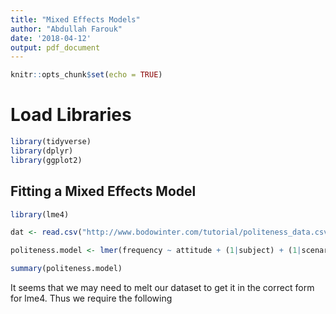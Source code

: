 ```yaml
---
title: "Mixed Effects Models"
author: "Abdullah Farouk"
date: '2018-04-12'
output: pdf_document
---
```


```r
knitr::opts_chunk$set(echo = TRUE)
```

# Load Libraries
```r
library(tidyverse)
library(dplyr)
library(ggplot2)
```


## Fitting a Mixed Effects Model
```r
library(lme4)

dat <- read.csv("http://www.bodowinter.com/tutorial/politeness_data.csv")

politeness.model <- lmer(frequency ~ attitude + (1|subject) + (1|scenario), data=dat)

summary(politeness.model)
```
It seems that we may need to melt our dataset to get it in the correct form for lme4. Thus we require the following
